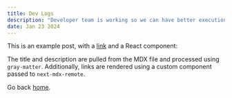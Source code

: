 ```yaml
---
title: Dev Logs
description: "Developer team is working so we can have better execution and finishing the DLL and adding more things for more join our discord https://discord.gg/paFJWpytYA"
date: Jan 23 2024
---
```


This is an example post, with a [link](https://nextjs.org) and a React component:

The title and description are pulled from the MDX file and processed using `gray-matter`. Additionally, links are rendered using a custom component passed to `next-mdx-remote`.

Go back [home](/).
